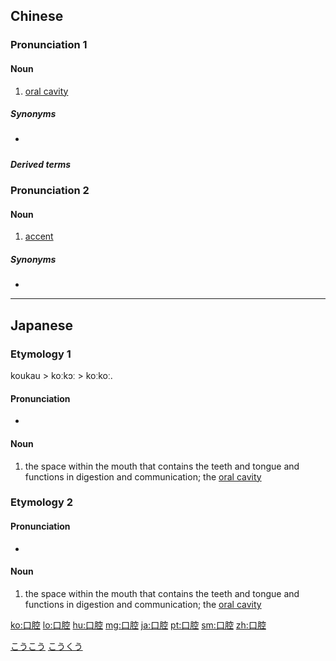 ==Chinese==
{{zh-forms}}

===Pronunciation 1===
{{zh-pron
|m=kǒuqiāng
|c=hau2 hong1
|mn=xm,zz:kháu-khang/qz:khió-khiong
|cat=n
}}

====Noun====
{{zh-noun}}

# [[oral cavity]]

=====Synonyms=====
* {{q|Min Nan}} {{zh-l|喙空}}

=====Derived terms=====
{{zh-der|口腔潰瘍|口腔衛生}}

===Pronunciation 2===
{{zh-pron
|mn=xm,tw:kháu-khiuⁿ/zz:kháu-khioⁿ
|cat=n
}}

====Noun====
{{zh-noun}}

# {{lb|zh|Min Nan|linguistics}} [[accent]] {{gloss|phonetic and phonological aspects of a dialect}}

=====Synonyms=====
* {{zh-l|腔口}}

----

==Japanese==
{{ja-kanjitab|口|腔}}

===Etymology 1===
koukau > koːkɔː > koːkoː.

====Pronunciation====
* {{IPA|/koːkoː/|lang=ja}}

====Noun====
{{ja-noun|こうこう|hhira=こうかう}}

# the space within the mouth that contains the teeth and tongue and functions in digestion and communication; the [[oral cavity]]

[[Category:ja:Anatomy|こうこう]]

===Etymology 2===

====Pronunciation====
* {{IPA|/koːkuː/|lang=ja}}

====Noun====
{{ja-noun|こうくう}}

# the space within the mouth that contains the teeth and tongue and functions in digestion and communication; the [[oral cavity]]

[[Category:ja:Anatomy|こうくう]]

[[ko:口腔]]
[[lo:口腔]]
[[hu:口腔]]
[[mg:口腔]]
[[ja:口腔]]
[[pt:口腔]]
[[sm:口腔]]
[[zh:口腔]]
